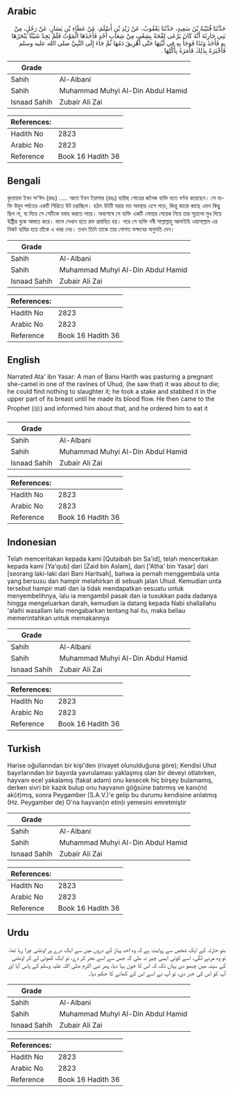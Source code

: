 ## Arabic


<div dir="rtl" lang="ar" style={{fontSize:'larger',backgroundColor:'#f8f9fa',padding:20}}>
حَدَّثَنَا قُتَيْبَةُ بْنُ سَعِيدٍ، حَدَّثَنَا يَعْقُوبُ، عَنْ زَيْدِ بْنِ أَسْلَمَ، عَنْ عَطَاءِ بْنِ يَسَارٍ، عَنْ رَجُلٍ، مِنْ بَنِي حَارِثَةَ أَنَّهُ كَانَ يَرْعَى لِقْحَةً بِشِعْبٍ مِنْ شِعَابِ أُحُدٍ فَأَخَذَهَا الْمَوْتُ فَلَمْ يَجِدْ شَيْئًا يَنْحَرُهَا بِهِ فَأَخَذَ وَتَدًا فَوَجَأَ بِهِ فِي لَبَّتِهَا حَتَّى أُهْرِيقَ دَمُهَا ثُمَّ جَاءَ إِلَى النَّبِيِّ صلى الله عليه وسلم فَأَخْبَرَهُ بِذَلِكَ فَأَمَرَهُ بِأَكْلِهَا ‏.‏
</div>
<div style={{backgroundColor:'#f8f9fa',padding:20, marginBottom: 10}}><table> <thead> <tr> <th>Grade</th> <th></th> </tr> </thead> <tbody> <tr><td>Sahih</td><td>Al-Albani</td></tr><tr><td>Sahih</td><td>Muhammad Muhyi Al-Din Abdul Hamid</td></tr><tr><td>Isnaad Sahih</td><td>Zubair Ali Zai</td></tr></tbody></table><table> <thead> <tr> <th>References:</th> <th></th> </tr> </thead> <tbody><tr><td>Hadith No</td><td>2823</td></tr><tr><td>Arabic No</td><td>2823</td></tr><tr><td>Reference</td><td>Book 16 Hadith 36</td></tr></tbody></table></div>

## Bengali


<div dir="ltr" lang="bn" style={{fontSize:'larger',backgroundColor:'#f8f9fa',padding:20}}>
কুতায়বা ইবন সা‘ঈদ (রহঃ) ..... আতা ইবন ইয়াসার (রহঃ) হারিছ গোত্রের জনৈক ব্যক্তি হতে বর্ণনা করেছেন। সে ব্যক্তি উহুদ পর্বতের একটি গিরিতে উট চরাচ্ছিল। হঠাৎ উটটি মরার মত অবস্থায় এসে পড়ে, কিন্তু কারো কাছে এমন কিছু ছিল না, যা দিয়ে সে সেটিকে যবাহ করতে পারে। অবশেষে সে ব্যক্তি একটি লোহার পেরেক নিয়ে তার সূচালো মুখ দিয়ে উষ্ট্রীর বুকে আঘাত করে। ফলে সেখান হতে রক্ত প্রবাহিত হয়। পরে সে ব্যক্তি নবী সাল্লাল্লাহু আলাইহি ওয়াসাল্লাম এর নিকট হাযির হয়ে তাঁকে এ খবর দেয়। তখন তিনি তাকে তার গোশত ভক্ষনের অনুমতি দেন।
</div>
<div style={{backgroundColor:'#f8f9fa',padding:20, marginBottom: 10}}><table> <thead> <tr> <th>Grade</th> <th></th> </tr> </thead> <tbody> <tr><td>Sahih</td><td>Al-Albani</td></tr><tr><td>Sahih</td><td>Muhammad Muhyi Al-Din Abdul Hamid</td></tr><tr><td>Isnaad Sahih</td><td>Zubair Ali Zai</td></tr></tbody></table><table> <thead> <tr> <th>References:</th> <th></th> </tr> </thead> <tbody><tr><td>Hadith No</td><td>2823</td></tr><tr><td>Arabic No</td><td>2823</td></tr><tr><td>Reference</td><td>Book 16 Hadith 36</td></tr></tbody></table></div>

## English


<div dir="ltr" lang="en" style={{fontSize:'larger',backgroundColor:'#f8f9fa',padding:20}}>
Narrated Ata' ibn Yasar: A man of Banu Harith was pasturing a pregnant she-camel in one of the ravines of Uhud, (he saw that) it was about to die; he could find nothing to slaughter it; he took a stake and stabbed it in the upper part of its breast until he made its blood flow. He then came to the Prophet (ﷺ) and informed him about that, and he ordered him to eat it
</div>
<div style={{backgroundColor:'#f8f9fa',padding:20, marginBottom: 10}}><table> <thead> <tr> <th>Grade</th> <th></th> </tr> </thead> <tbody> <tr><td>Sahih</td><td>Al-Albani</td></tr><tr><td>Sahih</td><td>Muhammad Muhyi Al-Din Abdul Hamid</td></tr><tr><td>Isnaad Sahih</td><td>Zubair Ali Zai</td></tr></tbody></table><table> <thead> <tr> <th>References:</th> <th></th> </tr> </thead> <tbody><tr><td>Hadith No</td><td>2823</td></tr><tr><td>Arabic No</td><td>2823</td></tr><tr><td>Reference</td><td>Book 16 Hadith 36</td></tr></tbody></table></div>

## Indonesian


<div dir="ltr" lang="id" style={{fontSize:'larger',backgroundColor:'#f8f9fa',padding:20}}>
Telah menceritakan kepada kami [Qutaibah bin Sa'id], telah menceritakan kepada kami [Ya'qub] dari [Zaid bin Aslam], dari ['Atha' bin Yasar] dari [seorang laki-laki dari Bani Haritsah], bahwa ia pernah menggembala unta yang bersusu dan hampir melahirkan di sebuah jalan Uhud. Kemudian unta tersebut hampir mati dan ia tidak mendapatkan sesuatu untuk menyembelihnya, lalu ia mengambil pasak dan ia tusukkan pada dadanya hingga mengeluarkan darah, kemudian ia datang kepada Nabi shallallahu 'alaihi wasallam lalu mengabarkan tentang hal itu, maka beliau memerintahkan untuk memakannya
</div>
<div style={{backgroundColor:'#f8f9fa',padding:20, marginBottom: 10}}><table> <thead> <tr> <th>Grade</th> <th></th> </tr> </thead> <tbody> <tr><td>Sahih</td><td>Al-Albani</td></tr><tr><td>Sahih</td><td>Muhammad Muhyi Al-Din Abdul Hamid</td></tr><tr><td>Isnaad Sahih</td><td>Zubair Ali Zai</td></tr></tbody></table><table> <thead> <tr> <th>References:</th> <th></th> </tr> </thead> <tbody><tr><td>Hadith No</td><td>2823</td></tr><tr><td>Arabic No</td><td>2823</td></tr><tr><td>Reference</td><td>Book 16 Hadith 36</td></tr></tbody></table></div>

## Turkish


<div dir="ltr" lang="tr" style={{fontSize:'larger',backgroundColor:'#f8f9fa',padding:20}}>
Harise oğullarından bir kişi'den (rivayet olunulduğuna göre); Kendisi Uhut bayırlarından bir bayırda yavrulaması yaklaşmış olan bir deveyi otlatırken, hayvanı ecel yakalamış (fakat adam) onu kesecek hiç birşey bulamamış, derken sivri bir kazık bulup onu hayvanın göğsüne batırmış ve kanı(nı) ak(ıt)mış, sonra Peygamber (S.A.V.)'e gelip bu durumu kendisine anlatmış (Hz. Peygamber de) O'na hayvan(ın etin)i yemesini emretmiştir
</div>
<div style={{backgroundColor:'#f8f9fa',padding:20, marginBottom: 10}}><table> <thead> <tr> <th>Grade</th> <th></th> </tr> </thead> <tbody> <tr><td>Sahih</td><td>Al-Albani</td></tr><tr><td>Sahih</td><td>Muhammad Muhyi Al-Din Abdul Hamid</td></tr><tr><td>Isnaad Sahih</td><td>Zubair Ali Zai</td></tr></tbody></table><table> <thead> <tr> <th>References:</th> <th></th> </tr> </thead> <tbody><tr><td>Hadith No</td><td>2823</td></tr><tr><td>Arabic No</td><td>2823</td></tr><tr><td>Reference</td><td>Book 16 Hadith 36</td></tr></tbody></table></div>

## Urdu


<div dir="rtl" lang="ur" style={{fontSize:'larger',backgroundColor:'#f8f9fa',padding:20}}>
بنو حارثہ کے ایک شخص سے روایت ہے کہ وہ احد پہاڑ کے دروں میں سے ایک درے پر اونٹنی چرا رہا تھا، تو وہ مرنے لگی، اسے کوئی ایسی چیز نہ ملی کہ جس سے اسے نحر کر دے، تو ایک کھوٹی لے کر اونٹنی کے سینہ میں چبھو دی یہاں تک کہ اس کا خون بہا دیا، پھر نبی اکرم صلی اللہ علیہ وسلم کے پاس آیا اور آپ کو اس کی خبر دی، تو آپ نے اسے اس کے کھانے کا حکم دیا۔
</div>
<div style={{backgroundColor:'#f8f9fa',padding:20, marginBottom: 10}}><table> <thead> <tr> <th>Grade</th> <th></th> </tr> </thead> <tbody> <tr><td>Sahih</td><td>Al-Albani</td></tr><tr><td>Sahih</td><td>Muhammad Muhyi Al-Din Abdul Hamid</td></tr><tr><td>Isnaad Sahih</td><td>Zubair Ali Zai</td></tr></tbody></table><table> <thead> <tr> <th>References:</th> <th></th> </tr> </thead> <tbody><tr><td>Hadith No</td><td>2823</td></tr><tr><td>Arabic No</td><td>2823</td></tr><tr><td>Reference</td><td>Book 16 Hadith 36</td></tr></tbody></table></div>